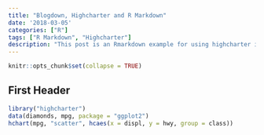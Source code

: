 ```yaml
---
title: "Blogdown, Highcharter and R Markdown"
date: '2018-03-05'
categories: ["R"]
tags: ["R Markdown", "Highcharter"]
description: "This post is an Rmarkdown example for using highcharter in blogdown post."
---
```


```r
knitr::opts_chunk$set(collapse = TRUE)
```


## First Header

```r
library("highcharter")
data(diamonds, mpg, package = "ggplot2")
hchart(mpg, "scatter", hcaes(x = displ, y = hwy, group = class))
```








